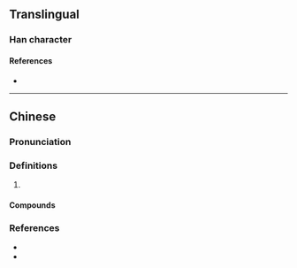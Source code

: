 {{character info/new}}
==Translingual==

===Han character===
{{Han char|rn=64|rad=手|as=19|sn=22|four=|canj=QJCC|ids=⿰扌顛}}

====References====
* {{Han ref|kx=0464.251|hdz=31990.010|uh=6527|ud=25895}}

----

==Chinese==
{{zh-forms}}

===Pronunciation===
{{zh-pron
|m=diān
|c=din1
|cat=
}}

===Definitions===
{{zh-hanzi}}

# {{rfdef|zh}}

====Compounds====
{{zh-der|一步一攧|攧錢|攧撲|攧腳|攧攧看|攧攧仆仆|攧窨|攧番|攧脣簸嘴}}

===References===
* {{R:twedu|C04526}}
* {{R:yue:jyut.net}}